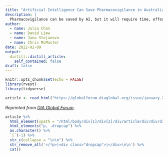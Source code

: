```yaml
---
title: "Artificial Intelligence Can Save Pharmacovigilance in Australia"
description: |
  Pharmacovigilance can be saved by AI, but it will require time, effort and investment.
author:
  - name: Julia Chan
  - name: David Liew
  - name: Jana Stojanova
  - name: Chris McMaster
date: 2022-02-09
output:
  distill::distill_article:
    self_contained: false
draft: false
---
```


```r
knitr::opts_chunk$set(echo = FALSE)
library(rvest)
library(tidyverse)

article <- read_html("https://globalforum.diaglobal.org/issue/january-2022/artificial-intelligence-can-save-pharmacovigilance-in-australia/")
```

*Reprinted from [DIA Global Forum](https://globalforum.diaglobal.org/issue/january-2022/artificial-intelligence-can-save-pharmacovigilance-in-australia/).*

```r
article %>% 
  html_element(xpath = "/html/body/div[1]/div[2]/div/article/div/div/div") %>% 
  html_elements("p, .dropcap") %>% 
  as.character() %>% 
  `[`(-1) %>% 
  str_c(collapse = "\n\n") %>% 
  str_remove_all('</*p>|<div class="dropcap">|</div>\n\n') %>% 
  cat()
```
